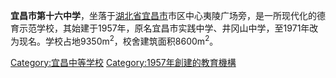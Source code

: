 {{coord|30.70651|111.29000|display=title}}
'''宜昌市第十六中学'''，坐落于[[湖北省|湖北省]][[宜昌市|宜昌市]]市区中心夷陵广场旁，是一所现代化的德育示范学校，其始建于1957年，原名宜昌市实践中学、井冈山中学，至1971年改为现名。学校占地9350m<sup>2</sup>，校舍建筑面积8600m<sup>2</sup>。

{{湖北小作品}}
[[Category:宜昌中等学校|Category:宜昌中等学校]]
[[Category:1957年創建的教育機構|Category:1957年創建的教育機構]]